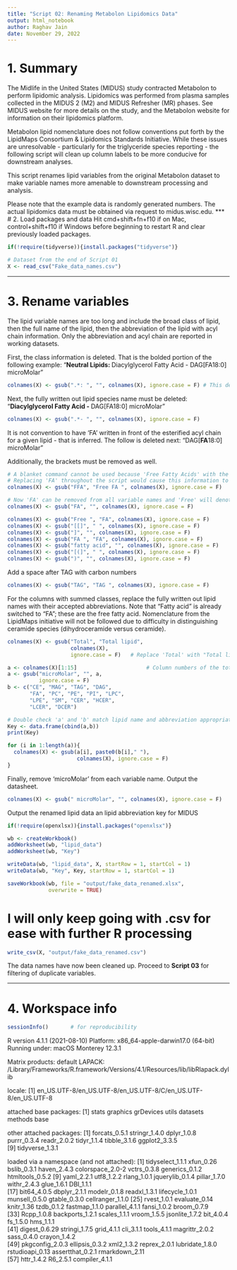 ```yaml
---
title: "Script 02: Renaming Metabolon Lipidomics Data"
output: html_notebook
author: Raghav Jain
date: November 29, 2022
---
```

# 1. Summary  
The Midlife in the United States (MIDUS) study contracted Metabolon to perform lipidomic analysis. Lipidomics was performed from plasma samples collected in the MIDUS 2 (M2) and MIDUS Refresher (MR) phases. See MIDUS website for more details on the study, and the Metabolon website for information on their lipidomics platform. 

Metabolon lipid nomenclature does not follow conventions put forth by the LipidMaps Consortium & Lipidomics Standards Initiative. While these issues are unresolvable - particularly for the triglyceride species reporting - the following script will clean up column labels to be more conducive for downstream analyses. 

This script renames lipid variables from the original Metabolon dataset to make variable names more amenable to downstream processing and analysis.

Please note that the example data is randomly generated numbers. The actual lipidomics data must be obtained via request to midus.wisc.edu.
***  
# 2. Load packages and data
Hit cmd+shift+fn+f10 if on Mac, control+shift+f10 if Windows before beginning to restart R and clear previously loaded packages. 
```r
if(!require(tidyverse)){install.packages("tidyverse")}

# Dataset from the end of Script 01
X <- read_csv("Fake_data_names.csv")
```

***  
# 3. Rename variables
The lipid variable names are too long and include the broad class of lipid, then the full name of the lipid, then the abbreviation of the lipid with acyl chain information. Only the abbreviation and acyl chain are reported in working datasets.

First, the class information is deleted. That is the bolded portion of the following example:
"**Neutral Lipids: **Diacylglycerol Fatty Acid - DAG[FA18:0] microMolar"
```r
colnames(X) <- gsub(".*: ", "", colnames(X), ignore.case = F) # This deletes all letters up through the colon 
```

Next, the fully written out lipid species name must be deleted:
"**Diacylglycerol Fatty Acid - **DAG[FA18:0] microMolar"
```r
colnames(X) <- gsub(".*- ", "", colnames(X), ignore.case = F)
```

It is not convention to have 'FA' written in front of the esterified acyl chain for a given lipid - that is inferred. The follow is deleted next:
"DAG[**FA**18:0] microMolar"

Additionally, the brackets must be removed as well. 
```r
# A blanket command cannot be used because 'Free Fatty Acids' with the 'FFA' abbreviation are also reported. 
# Replacing 'FA' throughout the script would cause this information to be lost. Therefore, 'FFA' will be replaced by 'Free FA'
colnames(X) <- gsub("FFA", "Free FA ", colnames(X), ignore.case = F)

# Now 'FA' can be removed from all variable names and 'Free' will denote the FFAs
colnames(X) <- gsub("FA", "", colnames(X), ignore.case = F)

colnames(X) <- gsub("Free ", "FA", colnames(X), ignore.case = F)
colnames(X) <- gsub("[[]", " ", colnames(X), ignore.case = F)
colnames(X) <- gsub("]", "", colnames(X), ignore.case = F)
colnames(X) <- gsub("FA ", "FA", colnames(X), ignore.case = F)
colnames(X) <- gsub("fatty acid", "", colnames(X), ignore.case = F)
colnames(X) <- gsub("[(]", " ", colnames(X), ignore.case = F)
colnames(X) <- gsub(")", "", colnames(X), ignore.case = F)
```
Add a space after TAG with carbon numbers
```r
colnames(X) <- gsub("TAG", "TAG ", colnames(X), ignore.case = F)
```

For the columns with summed classes, replace the fully written out lipid names with their accepted abbreviations. Note that "Fatty acid" is already switched to "FA"; these are the free fatty acid. Nomenclature from the LipidMaps initiative will not be followed due to difficulty in distinguishing ceramide species (dihydroceramide versus ceramide). 
```r
colnames(X) <- gsub("Total", "Total lipid", 
                    colnames(X), 
                    ignore.case = F)   # Replace 'Total' with "Total lipid" to clarify

a <- colnames(X)[1:15]                      # Column numbers of the total lipid class variables
a <- gsub("microMolar", "", a, 
          ignore.case = F)
b <- c("CE", "MAG", "TAG", "DAG", 
       "FA", "PC", "PE", "PI", "LPC", 
       "LPE", "SM", "CER", "HCER", 
       "LCER", "DCER")

# Double check 'a' and 'b' match lipid name and abbreviation appropriately. This will be attached to final output.
Key <- data.frame(cbind(a,b))
print(Key)

for (i in 1:length(a)){
  colnames(X) <- gsub(a[i], paste0(b[i]," "), 
                      colnames(X), ignore.case = F)
}
```

Finally, remove 'microMolar' from each variable name. Output the datasheet.
```r
colnames(X) <- gsub(" microMolar", "", colnames(X), ignore.case = F) 
```

Output the renamed lipid data an lipid abbreviation key for MIDUS
```r
if(!require(openxlsx)){install.packages("openxlsx")}

wb <- createWorkbook()
addWorksheet(wb, "lipid_data")
addWorksheet(wb, "Key")

writeData(wb, "lipid_data", X, startRow = 1, startCol = 1)
writeData(wb, "Key", Key, startRow = 1, startCol = 1)

saveWorkbook(wb, file = "output/fake_data_renamed.xlsx", 
             overwrite = TRUE)
```

# I will only keep going with .csv for ease with further R processing
```r
write_csv(X, "output/fake_data_renamed.csv")
```
The data names have now been cleaned up. Proceed to **Script 03** for filtering of duplicate variables. 

***  
# 4. Workspace info
```r
sessionInfo()       # for reproducibility
```
R version 4.1.1 (2021-08-10)
Platform: x86_64-apple-darwin17.0 (64-bit)
Running under: macOS Monterey 12.3.1

Matrix products: default
LAPACK: /Library/Frameworks/R.framework/Versions/4.1/Resources/lib/libRlapack.dylib

locale:
[1] en_US.UTF-8/en_US.UTF-8/en_US.UTF-8/C/en_US.UTF-8/en_US.UTF-8

attached base packages:
[1] stats     graphics  grDevices utils     datasets  methods   base     

other attached packages:
[1] forcats_0.5.1   stringr_1.4.0   dplyr_1.0.8     purrr_0.3.4     readr_2.0.2     tidyr_1.1.4     tibble_3.1.6    ggplot2_3.3.5  
[9] tidyverse_1.3.1

loaded via a namespace (and not attached):
 [1] tidyselect_1.1.1 xfun_0.26        bslib_0.3.1      haven_2.4.3      colorspace_2.0-2 vctrs_0.3.8      generics_0.1.2   htmltools_0.5.2 
 [9] yaml_2.2.1       utf8_1.2.2       rlang_1.0.1      jquerylib_0.1.4  pillar_1.7.0     withr_2.4.3      glue_1.6.1       DBI_1.1.1       
[17] bit64_4.0.5      dbplyr_2.1.1     modelr_0.1.8     readxl_1.3.1     lifecycle_1.0.1  munsell_0.5.0    gtable_0.3.0     cellranger_1.1.0
[25] rvest_1.0.1      evaluate_0.14    knitr_1.36       tzdb_0.1.2       fastmap_1.1.0    parallel_4.1.1   fansi_1.0.2      broom_0.7.9     
[33] Rcpp_1.0.8       backports_1.2.1  scales_1.1.1     vroom_1.5.5      jsonlite_1.7.2   bit_4.0.4        fs_1.5.0         hms_1.1.1       
[41] digest_0.6.29    stringi_1.7.5    grid_4.1.1       cli_3.1.1        tools_4.1.1      magrittr_2.0.2   sass_0.4.0       crayon_1.4.2    
[49] pkgconfig_2.0.3  ellipsis_0.3.2   xml2_1.3.2       reprex_2.0.1     lubridate_1.8.0  rstudioapi_0.13  assertthat_0.2.1 rmarkdown_2.11  
[57] httr_1.4.2       R6_2.5.1         compiler_4.1.1  








